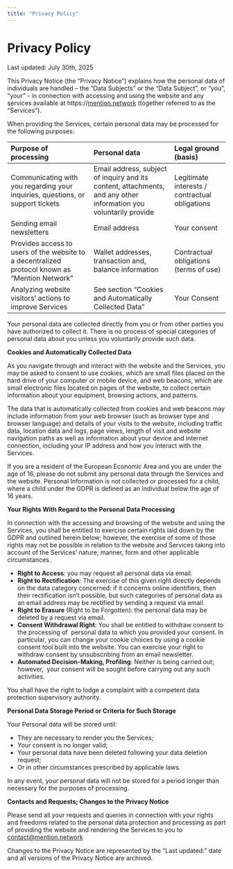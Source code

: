 ```yaml
---
title: "Privacy Policy"
---
```


# Privacy Policy

Last updated: July 30th, 2025

This Privacy Notice (the “Privacy Notice”) explains how the personal data of individuals are handled – the “Data Subjects” or the “Data Subject”, or “you”, “your” - in connection with accessing and using the website and any services available at https://[mention.network](http://mention.network) (together referred to as the “Services”).

When providing the Services, certain personal data may be processed for the following purposes:

| Purpose of processing                                                                          | Personal data                                                                                                     | Legal ground (basis)                           |
| :--------------------------------------------------------------------------------------------- | :---------------------------------------------------------------------------------------------------------------- | :--------------------------------------------- |
| Communicating with you regarding your inquiries, questions, or support tickets                 | Email address, subject of inquiry and its content, attachments, and any other information you voluntarily provide | Legitimate interests / contractual obligations |
| Sending email newsletters                                                                      | Email address                                                                                                     | Your consent                                   |
| Provides access to users of the website to a decentralized protocol known as “Mention Network” | Wallet addresses, transaction and, balance information                                                            | Contractual obligations (terms of use)         |
| Analyzing website visitors’ actions to improve Services                                        | See section “Cookies and Automatically Collected Data”                                                            | Your Consent                                   |

Your personal data are collected directly from you or from other parties you have authorized to collect it. There is no process of special categories of personal data about you unless you voluntarily provide such data.

**Cookies and Automatically Collected Data**

As you navigate through and interact with the website and the Services, you may be asked to consent to use cookies, which are small files placed on the hard drive of your computer or mobile device, and web beacons, which are small electronic files located on pages of the website, to collect certain information about your equipment, browsing actions, and patterns.

The data that is automatically collected from cookies and web beacons may include information from your web browser (such as browser type and browser language) and details of your visits to the website, including traffic data, location data and logs, page views, length of visit and website navigation paths as well as information about your device and internet connection, including your IP address and how you interact with the Services.

If you are a resident of the European Economic Area and you are under the age of 16, please do not submit any personal data through the Services and the website. Personal Information is not collected or processed for a child, where a child under the GDPR is defined as an individual below the age of 16 years.

**Your Rights With Regard to the Personal Data Processing**

In connection with the accessing and browsing of the website and using the Services, you shall be entitled to exercise certain rights laid down by the GDPR and outlined herein below; however, the exercise of some of those rights may not be possible in relation to the website and Services taking into account of the Services’ nature, manner, form and other applicable circumstances.

- **Right to Access**: you may request all personal data via email.
- **Right to Rectification**: The exercise of this given right directly depends on the data category concerned: if it concerns online identifiers, then their rectification isn’t possible, but such categories of personal data as an email address may be rectified by sending a request via email.
- **Right to Erasure** (Right to be Forgotten): the personal data may be deleted by a request via email.
- **Consent Withdrawal Right**: You shall be entitled to withdraw consent to the processing of  personal data to which you provided your consent. In particular, you can change your cookie choices by using a cookie consent tool built into the website. You can exercise your right to withdraw consent by unsubscribing from an email newsletter.
- **Automated Decision-Making, Profiling**: Neither is being carried out; however,  your consent will be sought before carrying out any such activities.

You shall have the right to lodge a complaint with a competent data protection supervisory authority.

**Personal Data Storage Period or Criteria for Such Storage**

Your Personal data will be stored until:

- They are necessary to render you the Services;
- Your consent is no longer valid;
- Your personal data have been deleted following your data deletion request;
- Or in other circumstances prescribed by applicable laws.

In any event, your personal data will not be stored for a period longer than necessary for the purposes of processing.

**Contacts and Requests; Changes to the Privacy Notice**

Please send all your requests and queries in connection with your rights and freedoms related to the personal data protection and processing as part of providing the website and rendering the Services to you to contact@mention.network

Changes to the Privacy Notice are represented by the “Last updated:” date and all versions of the Privacy Notice are archived.